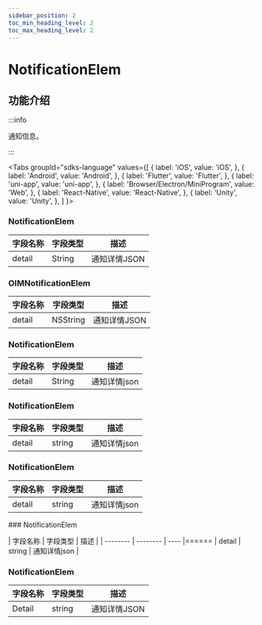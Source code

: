 ```yaml
---
sidebar_position: 2
toc_min_heading_level: 2
toc_max_heading_level: 2
---
```


# NotificationElem

## 功能介绍

:::info

通知信息。

:::

<Tabs
groupId="sdks-language"
values={[
{ label: 'iOS', value: 'iOS', },
{ label: 'Android', value: 'Android', },
{ label: 'Flutter', value: 'Flutter', },
{ label: 'uni-app', value: 'uni-app', },
{ label: 'Browser/Electron/MiniProgram', value: 'Web', },
{ label: 'React-Native', value: 'React-Native', },
{ label: 'Unity', value: 'Unity', },
]
}>

<TabItem value="Flutter">

### NotificationElem

| 字段名称 | 字段类型 | 描述 |
| -------- | -------- | ---- |
| detail   | String   | 通知详情JSON |

</TabItem>

<TabItem value="iOS">

### OIMNotificationElem

| 字段名称 | 字段类型 | 描述           |
| -------- | -------- | -------------- |
| detail   | NSString | 通知详情JSON |

</TabItem>

<TabItem value="Android">

### NotificationElem

| 字段名称 | 字段类型 | 描述 |
| -------- | -------- | ---- |
| detail   | String   | 通知详情json |

</TabItem>

<TabItem value="Web">

### NotificationElem

| 字段名称 | 字段类型 | 描述 |
| -------- | -------- | ---- |
| detail   | string   | 通知详情json |

</TabItem>

<TabItem value="uni-app">

### NotificationElem

| 字段名称 | 字段类型 | 描述 |
| -------- | -------- | ---- |
| detail   | string   | 通知详情json |

</TabItem>

<TabItem value="React-Native">
### NotificationElem

| 字段名称 | 字段类型 | 描述 |
| -------- | -------- | ---- |======
| detail   | string   | 通知详情json |

</TabItem>

<TabItem value="Unity">

### NotificationElem

| 字段名称 | 字段类型 | 描述 |
| -------- | -------- | ---- |
| Detail   | string   | 通知详情JSON |

</TabItem>

</Tabs>
